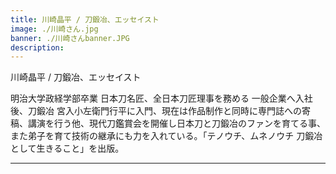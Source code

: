 ```yaml
---
title: 川崎晶平 / 刀鍛冶、エッセイスト
image: ./川崎さん.jpg
banner: ./川崎さんbanner.JPG
description: 
---
```


<th>川崎晶平 / 刀鍛冶、エッセイスト</th>

明治大学政経学部卒業
日本刀名匠、全日本刀匠理事を務める
一般企業へ入社後、刀鍛冶 宮入小左衛門行平に入門、現在は作品制作と同時に専門誌への寄稿、講演を行う他、現代刀鑑賞会を開催し日本刀と刀鍛冶のファンを育てる事、また弟子を育て技術の継承にも力を入れている。「テノウチ、ムネノウチ 刀鍛冶として生きること」を出版。

---

